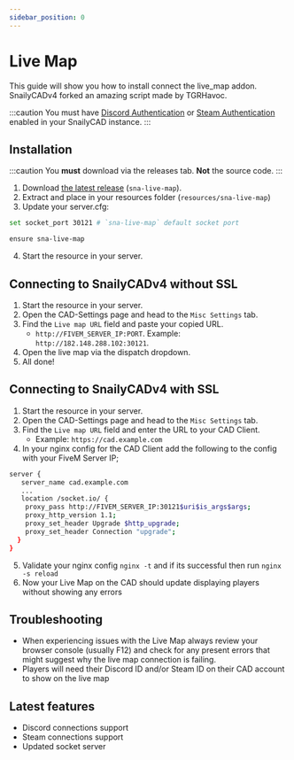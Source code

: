 ```yaml
---
sidebar_position: 0
---
```


# Live Map

This guide will show you how to install connect the live_map addon.
SnailyCADv4 forked an amazing script made by TGRHavoc.

:::caution
You must have [Discord Authentication](/docs/discord-integration/discord-authentication) or [Steam Authentication](/docs/steam-integration/steam-authentication) enabled in your SnailyCAD instance.
:::

## Installation

:::caution
You **must** download via the releases tab. **Not** the source code.
:::

1. Download [the latest release](https://github.com/SnailyCAD/live-map/releases) (`sna-live-map`).
2. Extract and place in your resources folder (`resources/sna-live-map`)
3. Update your server.cfg:

```bash
set socket_port 30121 # `sna-live-map` default socket port

ensure sna-live-map
```

4. Start the resource in your server.

## Connecting to SnailyCADv4 without SSL

1. Start the resource in your server.
2. Open the CAD-Settings page and head to the `Misc Settings` tab.
3. Find the `Live map URL` field and paste your copied URL.
   - `http://FIVEM_SERVER_IP:PORT`. Example: `http://182.148.288.102:30121`.
4. Open the live map via the dispatch dropdown.
5. All done!

## Connecting to SnailyCADv4 with SSL

1. Start the resource in your server.
2. Open the CAD-Settings page and head to the `Misc Settings` tab.
3. Find the `Live map URL` field and enter the URL to your CAD Client.
   - Example: `https://cad.example.com`
4. In your nginx config for the CAD Client add the following to the config with your FiveM Server IP;

```bash
server {
   server_name cad.example.com
   ...
   location /socket.io/ {
    proxy_pass http://FIVEM_SERVER_IP:30121$uri$is_args$args;
    proxy_http_version 1.1;
    proxy_set_header Upgrade $http_upgrade;
    proxy_set_header Connection "upgrade";
  }
}
```

5. Validate your nginx config `nginx -t` and if its successful then run `nginx -s reload`
6. Now your Live Map on the CAD should update displaying players without showing any errors

## Troubleshooting

- When experiencing issues with the Live Map always review your browser console (usually F12) and check for any present errors that might suggest why the live map connection is failing.
- Players will need their Discord ID and/or Steam ID on their CAD account to show on the live map

## Latest features

- Discord connections support
- Steam connections support
- Updated socket server
